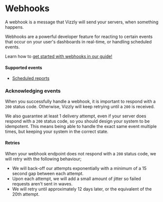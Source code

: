 # Webhooks

A webhook is a message that Vizzly will send your servers, when something happens.

Webhooks are a powerful developer feature for reacting to certain events that occur on your
user's dashboards in real-time, or handling scheduled events.

Learn how to [get started with webhooks in our guide!](./webhooks/get-started)

#### Supported events
- [Scheduled reports](./webhooks/scheduled-reports)

### Acknowledging events

When you successfully handle a webhook, it is important to respond with a `200` status code.
Otherwise, Vizzly will keep retrying until a `200` is received.

We also guarantee at least 1 delivery attempt, even if your server does respond with a `200` status
code, so you should design your system to be idempotent. This means being able to handle the exact same
event multiple times, but keeping your system in the correct state.

#### Retries
When your webhook endpoint does not respond with a `200` status code, we will retry
with the following behaviour;

- We will back-off our attempts exponentially with a minimum of a 15 second gap between each attempt.
- Upon each attempt, we will add a small amount of jitter so failed requests aren't sent in waves.
- We will retry until approximately 12 days later, or the equivalent of the 20th attempt.

